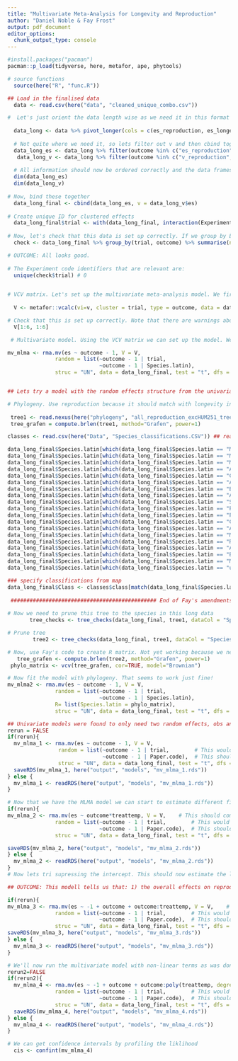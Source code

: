 ```yaml
---
title: "Multivariate Meta-Analysis for Longevity and Reproduction"
author: "Daniel Noble & Fay Frost"
output: pdf_document
editor_options: 
  chunk_output_type: console
---
```


```r
#install.packages("pacman")
pacman::p_load(tidyverse, here, metafor, ape, phytools)

# source functions
  source(here("R", "func.R"))
```

```r
## Load in the finalised data
  data <- read.csv(here("data", "cleaned_unique_combo.csv"))
```

```r

#  Let's just orient the data length wise as we need it in this format first.
  
  data_long <- data %>% pivot_longer(cols = c(es_reproduction, es_longevity, v_reproduction, v_longevity), names_to = "outcome", values_to = "es") %>% data.frame()
  
  # Not quite where we need it, so lets filter out v and then cbind together
  data_long_es <- data_long %>% filter(outcome %in% c("es_reproduction", "es_longevity"))
   data_long_v <- data_long %>% filter(outcome %in% c("v_reproduction", "v_longevity"))
  
  # All information should now be ordered correctly and the data frames the same dimensions. We can check
  dim(data_long_es)
  dim(data_long_v)
  
# Now, bind these together
  data_long_final <- cbind(data_long_es, v = data_long_v$es)
  
# Create unique ID for clustered effects
  data_long_final$trial <- with(data_long_final, interaction(Experiment.code, diff))
  
# Now, let's check that this data is set up correctly. If we group by Experiment.code, diff and outcome then we should have a maximum of 1 effect size for each study/diff in each outcome category
  check <- data_long_final %>% group_by(trial, outcome) %>% summarise(n=n()) %>% filter(n !=1)

# OUTCOME: All looks good.
  
# The Experiment code identifiers that are relevant are:
  unique(check$trial) # 0
  
```

```r

# VCV matrix. Let's set up the multivariate meta-analysis model. We first need to create the VCV sampling matrix. This is a block diagonal matrix with the sampling variance for each effect size on the diagonal and the sampling covariance between the two effect sizes on the off-diagonal. We don't know the correlation, but we can assume 0.5. 
  
  V <- metafor::vcalc(vi=v, cluster = trial, type = outcome, data = data_long_final, rho = 0.5, nearpd = TRUE)

# Check that this is set up correctly. Note that there are warnings about non-positive definite matrix. The matrix should be automatically. 
  V[1:6, 1:6]

 # Multivariate model. Using the VCV matrix we can set up the model. We'll keep it simple for now

mv_mlma <- rma.mv(es ~ outcome - 1, V = V, 
               random = list(~outcome - 1 | trial,
                             ~outcome - 1 | Species.latin), 
               struc = "UN", data = data_long_final, test = "t", dfs = "contain")


## Lets try a model with the random effects structure from the univariate case. Not the full structure is: "random= list(~ 1|Species.phylo, ~ 1|species, ~ 1|study_code, ~1|obs), R= list(Species.phylo = phylo_matrix)". We also don't know if these models can take a phylogenetic R matrix. So, lets have a look

# Phylogeny. Use reproduction because it should match with longevity in terms of species
   
 tree1 <- read.nexus(here("phylogeny", "all_reproduction_excHUM251_tree.nex"))    
 tree_grafen = compute.brlen(tree1, method="Grafen", power=1)

classes <- read.csv(here("Data", "Species_classifications.CSV")) ## read in species classifications from map

data_long_final$Species.latin[which(data_long_final$Species.latin == "Marasmia exigua")]                <- "Cnaphalocrocis exigua"
data_long_final$Species.latin[which(data_long_final$Species.latin == "Matsumuratettix hieroglyphicus")] <- "Matsumuratettix hiroglyphicus"
data_long_final$Species.latin[which(data_long_final$Species.latin == "Mythimna roseilinea")]            <- "Mythimna albipuncta"
data_long_final$Species.latin[which(data_long_final$Species.latin == "Apis craccivora")]                <- "Aphis craccivora"
data_long_final$Species.latin[which(data_long_final$Species.latin == "Cryptoleamus montrouzieri")]      <- "Cryptolaemus montrouzieri"
data_long_final$Species.latin[which(data_long_final$Species.latin == "Asplanchna brightwelli")]         <- "Asplanchna brightwellii"
data_long_final$Species.latin[which(data_long_final$Species.latin == "Brennandania lambi")]             <- "Pygmephorus lambi"
data_long_final$Species.latin[which(data_long_final$Species.latin == "Amblyseius alstoniae")]           <- "Euseius alstoniae"
data_long_final$Species.latin[which(data_long_final$Species.latin == "Siphoninus phyllyreae")]          <- "Siphoninus phillyreae"
data_long_final$Species.latin[which(data_long_final$Species.latin == "Proprioseiopsis asetus")]         <- "Amblyseius asetus"
data_long_final$Species.latin[which(data_long_final$Species.latin == "Parabemisia myrica")]             <- "Parabemisia myricae"
data_long_final$Species.latin[which(data_long_final$Species.latin == "Cirrospilus sp. near lyncus")]    <- "Cirrospilus lyncus"
data_long_final$Species.latin[which(data_long_final$Species.latin == "Anagyrus sp. nov. nr. sinope" )]  <- "Anagyrus sinope"
data_long_final$Species.latin[which(data_long_final$Species.latin == "Monochamus leuconotus")]          <- "Anthores leuconotus"
data_long_final$Species.latin[which(data_long_final$Species.latin == "Ropalosiphum maidis")]            <- "Rhopalosiphum maidis"
data_long_final$Species.latin[which(data_long_final$Species.latin == "Artemia fransiscana")]            <- "Artemia franciscana"
data_long_final$Species.latin[which(data_long_final$Species.latin == "Blathyplectes curculionis")]      <- "Bathyplectes curculionis"
data_long_final$Species.latin[which(data_long_final$Species.latin == "Menochilus sexmaculatus")]        <- "Cheilomenes sexmaculata"
data_long_final$Species.latin[which(data_long_final$Species.latin == "unknown (Tominic)")]              <- "Trichogramma" 

### specify classifications from map
data_long_final$Class <- classes$class[match(data_long_final$Species.latin, classes$species_latin)]
       
 ############################################## End of Fay's amendments #####################################################      
       
# Now we need to prune this tree to the species in this long data
       tree_checks <- tree_checks(data_long_final, tree1, dataCol = "Species.latin", type = "check") # Looks good so we can prune tree

# Prune tree
        tree2 <- tree_checks(data_long_final, tree1, dataCol = "Species.latin", type = "prune") 

# Now, use Fay's code to create R matrix. Not yet working because we need to sort out the species in the data before we can prune
   tree_grafen <- compute.brlen(tree2, method="Grafen", power=1)
 phylo_matrix <- vcv(tree_grafen, cor=TRUE, model="Brownian")

# Now fit the model with phylogeny. That seems to work just fine!
mv_mlma2 <- rma.mv(es ~ outcome - 1, V = V, 
               random = list(~outcome - 1 | trial,
                             ~outcome - 1 | Species.latin), 
               R= list(Species.latin = phylo_matrix),
               struc = "UN", data = data_long_final, test = "t", dfs = "contain")

```

```r
## Univariate models were found to only need two random effects, obs and study. This greatly simplifies the multivarite model, which can only have two levels anyway. We will save these models because they take quite some time to estimate given how much data is available
rerun = FALSE
if(rerun){
  mv_mlma_1 <- rma.mv(es ~ outcome - 1, V = V, 
                random = list(~outcome - 1 | trial,        # This would be equivalent to an obs level random effect bc trial is unique to each two effects
                              ~outcome - 1 | Paper.code),  # This should estimate a study level random effect for each outcome.
                struc = "UN", data = data_long_final, test = "t", dfs = "contain")  # struc = "UN" means we estimate the correlation between the two outcomes for each study and obs level random effect. Could also give it c("UN", "UN") to estimate the correlation for each outcome separately but this should take it as UN for both anyway.
  saveRDS(mv_mlma_1, here("output", "models", "mv_mlma_1.rds"))
} else {
  mv_mlma_1 <- readRDS(here("output", "models", "mv_mlma_1.rds"))
}

# Now that we have the MLMA model we can start to estimate different fixed effects and ask if these fixed effects that impact ES for longevity and reproduction differ between the two. 
if(rerun){
mv_mlma_2 <- rma.mv(es ~ outcome*treattemp, V = V,    # This should compare whether the linear effect of temperature differs between the two outcomes when we allow for intercept, but without intercept  it will test whether there is a linear effect of temperature on each outcome separately and estimate that effect
               random = list(~outcome - 1 | trial,        # This would be equivalent to an obs level random effect bc trial is unique to each two effects
                             ~outcome - 1 | Paper.code),  # This should estimate a study level random effect for each outcome.
               struc = "UN", data = data_long_final, test = "t", dfs = "contain")

saveRDS(mv_mlma_2, here("output", "models", "mv_mlma_2.rds"))
} else {
  mv_mlma_2 <- readRDS(here("output", "models", "mv_mlma_2.rds"))
}
# Now lets tri supressing the intercept. This should now estimate the linear effect of temp on each outcome

## OUTCOME: This modell tells us that: 1) the overall effects on reproduction vs longevity are significantly different from each other when controlling for treattemp; 2) that the treatment temp effect on longevity is significant and that 3) the treattemp effect on reproduction is signioficantly different than its effect on longevity.

if(rerun){
mv_mlma_3 <- rma.mv(es ~ -1 + outcome + outcome:treattemp, V = V,    # This should compare whether the linear effect of temperature differs between the two outcomes when we allow for intercept, but without intercept  it will test whether there is a linear effect of temperature on each outcome separately and estimate that effect
               random = list(~outcome - 1 | trial,        # This would be equivalent to an obs level random effect bc trial is unique to each two effects
                             ~outcome - 1 | Paper.code),  # This should estimate a study level random effect for each outcome.
               struc = "UN", data = data_long_final, test = "t", dfs = "contain")
saveRDS(mv_mlma_3, here("output", "models", "mv_mlma_3.rds"))
} else {
  mv_mlma_3 <- readRDS(here("output", "models", "mv_mlma_3.rds"))
}

```

```r
# We'll now run the multivariate model with non-linear terms as was done in the univariate cases.
rerun2=FALSE
if(rerun2){
  mv_mlma_4 <- rma.mv(es ~ -1 + outcome + outcome:poly(treattemp, degree=3, raw=TRUE), V = V,    
               random = list(~outcome - 1 | trial,        # This would be equivalent to an obs level random effect bc trial is unique to each two effects
                             ~outcome - 1 | Paper.code),  # This should estimate a study level random effect for each outcome.
               struc = "UN", data = data_long_final, test = "t", dfs = "contain")
  saveRDS(mv_mlma_4, here("output", "models", "mv_mlma_4.rds"))
} else {
  mv_mlma_4 <- readRDS(here("output", "models", "mv_mlma_4.rds"))
}

# We can get confidence intervals by profiling the liklihood
  cis <- confint(mv_mlma_4)

```